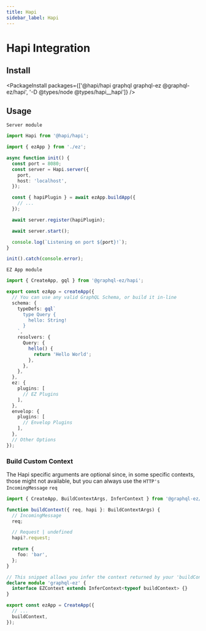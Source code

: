 ---
title: Hapi
sidebar_label: Hapi
---

# Hapi Integration

## Install

<PackageInstall packages={['@hapi/hapi graphql graphql-ez @graphql-ez/hapi', '-D @types/node @types/hapi__hapi']} />

## Usage

`Server module`

```ts
import Hapi from '@hapi/hapi';

import { ezApp } from './ez';

async function init() {
  const port = 8080;
  const server = Hapi.server({
    port,
    host: 'localhost',
  });

  const { hapiPlugin } = await ezApp.buildApp({
    // ...
  });

  await server.register(hapiPlugin);

  await server.start();

  console.log(`Listening on port ${port}!`);
}

init().catch(console.error);
```

`EZ App module`

```ts
import { CreateApp, gql } from '@graphql-ez/hapi';

export const ezApp = createApp({
  // You can use any valid GraphQL Schema, or build it in-line
  schema: {
    typeDefs: gql`
      type Query {
        hello: String!
      }
    `,
    resolvers: {
      Query: {
        hello() {
          return 'Hello World';
        },
      },
    },
  },
  ez: {
    plugins: [
      // EZ Plugins
    ],
  },
  envelop: {
    plugins: [
      // Envelop Plugins
    ],
  },
  // Other Options
});
```

### Build Custom Context

The Hapi specific arguments are optional since, in some specific contexts, those might not available,
but you can always use the `HTTP's IncomingMessage` `req`

```ts
import { CreateApp, BuildContextArgs, InferContext } from '@graphql-ez/hapi';

function buildContext({ req, hapi }: BuildContextArgs) {
  // IncomingMessage
  req;

  // Request | undefined
  hapi?.request;

  return {
    foo: 'bar',
  };
}

// This snippet allows you infer the context returned by your 'buildContext' and add it to the EZContext interface
declare module 'graphql-ez' {
  interface EZContext extends InferContext<typeof buildContext> {}
}

export const ezApp = CreateApp({
  // ...
  buildContext,
});
```
